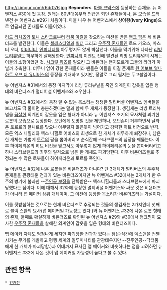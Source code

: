 http://i.imgur.com/r6dr076.jpg
'''Beyonders'''. [[마블 코믹스]]에 등장하는 존재들. 뉴 어벤져스 #30에 첫 등장. 원래는 80년대쯤부터 언급은 되던 존재들이나, 본 모습을 드러낸건 뉴 어벤져스 #29가 처음이다. 마블 나우 뉴 어벤저스에서 '''상아왕(Ivory Kings)'''으로 언급되던 존재들도 이들이었다.

[[리드 리처즈]]와 [[토니 스타크]]로부터 [[라붐 아랄]]을 찾으라는 미션을 받은 [[행크 핌]]은 세 비욘더즈를 발견한다. 이들은 [[셀레스티얼]]과 [[빌더]] 그리고 [[우주적 존재]]들인 로드 카오스, 마스터 오더, [[이터니티]], [[인피니티]]를 아무렇지도 않게 박살낸다. 이들을 막기위해 나타난 [[리빙 트리뷰널]]도 허무하게 살해당한다. [[인피니티]] 이벤트 전에 발견된 리빙 트리뷰널의 시체는 이들의 소행이었던 것. [[시크릿 워즈]]를 일으킨 그 비욘더는 왠지모르게 그들의 리더가 아닐까 추측한다. 터무니 없이 강한 존재들이라 팬들은 이들을 이길 존재로 [[원 어보브 얼]]나 [[하트 오브 더 유니버스]]의 등장을 기대하고 있지만, 정말로 그리 될지는 두고볼일이다.

뉴 어벤져스 #31에서의 등장
마지막에 리빙 튜리뷰널을 죽인 외계인이 갑옷을 입은 형태의 비욘더즈가 멀티버셜 어벤져스와 조우한다. 

뉴 어벤져스 #32에서의 등장
알 수 없는 목소리는 쟁쟁한 멀티버셜 어벤져스 멤버들을 보고서도 딱 둘이면 충분하겠다는 말과 함께 두 개체가 등장한다. 
생김새는 리빙 트리뷰널을 [[끔살]]한 외계인이 갑옷을 입은 형태가 아니라 뉴 어벤져스 초기의 묘사처럼 괴기한 로봇의 모습으로 등장한다. 
오딘에게 도망칠 것을 제안하나, 오딘손이 거부하면서 날라온 토르르의 묠니르를 맞으나 아무렇지 않은듯이 넘어가고 강력한 히트 비전으로 반격. 
모든 엑스 니힐리와 엑스 니힐로 어비스의 희생으로 한 개체가 허무하게 퇴장하나, 남은 한 개체는 가볍게 [[토르]]의 팔을 뽑아버리고 순식간에 스타브랜드의 심장을 꿰뚫는다. 
이후 하이페리온의 히트 비전을 맞고서도 아무렇지 않게 하이페리온의 눈을 뽑아버리려고 하나 스타브랜드의 최후의 일격으로 남은 한 개체도 파괴당한다. 
이후 비욘더즈들로 추정되는 수 많은 로봇들이 하이페리온과 토르를 죽인다.

뉴 어벤져스 #32에 나온 로봇들은 비욘더즈가 아니다? 
단 3개체가 멀티버스의 우주적 존재들을 관광태운 전과가 있는 비욘더즈이지만 뉴 어벤져스 #32에서는 2개체가 한 우주의 병기에 불과한 --[[주인공 보정]]을 잔뜩받은-- 엑스니힐리들과 스타브랜드에게 파괴당했다는 점이다. 
이에 대해서 32화에 등장한 멀티버셜 어벤져스와 싸운 것은 비욘더즈가 아니라 맵 메이커 상위 개체이며, 그 이전에 등장한 목소리가 비욘더즈라는 가설이다. 

이를 뒷받침하는 것으로는 현재 비욘더즈로 추정되는 것들의 생김새는 2가지인데
첫째로 블랙 스완의 묘사(맵 메이커일 가능성도 있다.)와 뉴 어벤져스 #32에 나온 로봇 형태의 존재, 둘째로 확실하게 비욘더즈로 확인된 뉴 어벤져스 #29와 #30에서 행크핌이 묘사한 [[우주적 존재]]들을 살해한 외계인이 갑옷을 입은 형태의 비욘더즈이다. 

맵 메이커 자체도 엄청나게 세지만 파괴당한 전과가 있다는 점(순식간에 엑스맨을 전멸시키는 무기를 개발하고 평행 세계의 일루미나티를 관광태우지만 --진주인공--닥터둠에게 한 개체가 파괴당함.)과 여태까지 묘사된 맵 메이커와 비슷하다는 점을 고려하면 뉴 어벤져스 #32에 나온 것이 맵 메이커일 가능성이 높다고 볼 수 있다. 

== 관련 항목 ==
 * [[인커전]]

